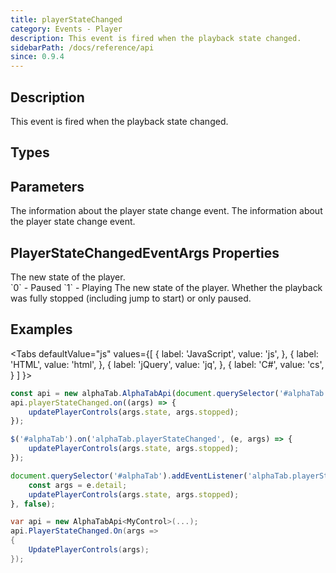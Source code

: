 ```yaml
---
title: playerStateChanged
category: Events - Player
description: This event is fired when the playback state changed.
sidebarPath: /docs/reference/api
since: 0.9.4
---
```



## Description
This event is fired when the playback state changed. 

<EventDescription metadata={metadata} />

## Types

<TypeTable>
    <TypeRow type="js" name="function(e)" />    
    <TypeRow type="net" name="Action<PlayerStateChangedEventArgs>" />    
</TypeTable>

## Parameters

<ParameterTable>
    <ParameterRow platform="js" name="args" type="alphaTab.synth.PlayerStateChangedEventArgs">
        The information about the player state change event. 
    </ParameterRow>
    <ParameterRow platform="net" name="args" type="AlphaTab.Synth.PlayerStateChangedEventArgs">
        The information about the player state change event. 
    </ParameterRow>
</ParameterTable>

## PlayerStateChangedEventArgs Properties

<ParameterTable>
    <ParameterRow platform="js" name="state" type="alphaTab.synth.PlayerState">
        The new state of the player. <br />
        `0` - Paused
        `1` - Playing
    </ParameterRow>
    <ParameterRow platform="net" name="State" type="AlphaTab.Synth.PlayerState">
        The new state of the player.  
    </ParameterRow>
    <ParameterRow platform="all" name="stopped" type="bool">
        Whether the playback was fully stopped (including jump to start) or only paused.
    </ParameterRow>
</ParameterTable>

## Examples

<Tabs
  defaultValue="js"
  values={[
    { label: 'JavaScript', value: 'js', },
    { label: 'HTML', value: 'html', },
    { label: 'jQuery', value: 'jq', },
    { label: 'C#', value: 'cs', }
  ]
}>
<TabItem value="js">

```js
const api = new alphaTab.AlphaTabApi(document.querySelector('#alphaTab'));
api.playerStateChanged.on((args) => {
    updatePlayerControls(args.state, args.stopped);
});
```

</TabItem>
<TabItem value="jq">

```js
$('#alphaTab').on('alphaTab.playerStateChanged', (e, args) => {
    updatePlayerControls(args.state, args.stopped);
});
```

</TabItem>
<TabItem value="html">

```js
document.querySelector('#alphaTab').addEventListener('alphaTab.playerStateChanged', (e) => {
    const args = e.detail;
    updatePlayerControls(args.state, args.stopped);
}, false);
```

</TabItem>
<TabItem value="cs">

```cs
var api = new AlphaTabApi<MyControl>(...);
api.PlayerStateChanged.On(args => 
{
    UpdatePlayerControls(args);
});
```

</TabItem>
</Tabs>